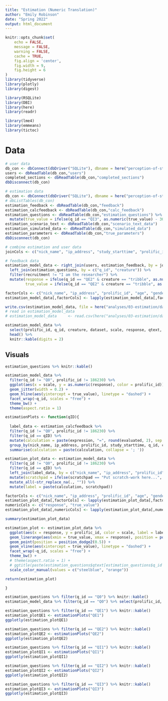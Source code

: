 ```yaml
---
title: "Estimation (Numeric Translation)"
author: "Emily Robinson"
date: "Spring 2022"
output: html_document
---
```


```r
knitr::opts_chunk$set(
	echo = FALSE,
	message = FALSE,
	warning = FALSE,
	cache = TRUE,
	fig.align = 'center',
	fig.width = 9,
	fig.height = 6
)
library(tidyverse)
library(plotly)
library(digest)

library(RSQLite)
library(DBI)
library(here)
library(readr)

library(lme4)
library(emmeans)
library(tictoc)
```

# Data

```r
# user data
db_con <- dbConnect(dbDriver("SQLite"), dbname = here("perception-of-statistical-graphics/databases/00_demographics_db.db"))
users <- dbReadTable(db_con,"users")
completed_sections <- dbReadTable(db_con,"completed_sections")
dbDisconnect(db_con)

# estimation data
db_con <- dbConnect(dbDriver("SQLite"), dbname = here("perception-of-statistical-graphics/databases/03_estimation_db.db"))
# dbListTables(db_con)
estimation_feedback <- dbReadTable(db_con,"feedback")
estimation_calcfeedback <- dbReadTable(db_con,"calc_feedback")
estimation_questions <- dbReadTable(db_con,"estimation_questions") %>%
  mutate(true_value = ifelse(q_id == "QI3", as.numeric(true_value) - 3010, true_value))
estimation_scenario_text <- dbReadTable(db_con,"scenario_text_data")
estimation_simulated_data <- dbReadTable(db_con,"simulated_data")
estimation_parameters <- dbReadTable(db_con,"true_parameters")
dbDisconnect(db_con)

# combine estimation and user data
joinCols <- c("nick_name", "ip_address", "study_starttime", "prolific_id")

# feedback data
estimation_model_data <- right_join(users, estimation_feedback, by = joinCols) %>%
  left_join(estimation_questions, by = c("q_id", "creature")) %>%
  filter(recruitment != "I am the researcher") %>%
  mutate(response = ifelse(q_id == "QE2" & creature == "tribble", as.numeric(response) - 4500, response),
         true_value = ifelse(q_id == "QE2" & creature == "tribble", as.numeric(true_value) - 4500, true_value))

factorCols <- c("nick_name", "ip_address", "prolific_id", "age", "gender", "academic_study", "computer_mouse", "recruitment", "q_id", "creature", "dataset", "scale")
estimation_model_data[,factorCols] <- lapply(estimation_model_data[,factorCols], factor)

write.csv(estimation_model_data, file = here("analyses/03-estimation/data/estimation-model-data.csv"), row.names = F, na = "")
# read in estimation_model_data
# estimation_model_data     <- read.csv(here("analyses/03-estimation/data/estimation-model-data.csv"))

estimation_model_data %>%
  select(prolific_id, q_id, creature, dataset, scale, response, qtext, true_value) %>%
  head() %>%
  knitr::kable(digits = 2)
```

## Visuals

```r

estimation_questions %>% knitr::kable()

estimation_model_data %>%
  filter(q_id != "Q0", prolific_id != 186230) %>%
  ggplot(aes(x = scale, y = as.numeric(response), color = prolific_id)) +
  geom_jitter(width = 0.2) +
  geom_hline(aes(yintercept = true_value), linetype = "dashed") +
  facet_wrap(~q_id, scales = "free") +
  theme_bw() +
  theme(aspect.ratio = 1)
```


```r

estimationPlots <- function(qID){
  
  label_data <- estimation_calcfeedback %>%
  filter(q_id != "Q0", prolific_id != 186230) %>%
  filter(q_id == qID) %>%
  mutate(calculation = paste(expression, "=", round(evaluated, 2), sep = "")) %>%
  group_by(nick_name, ip_address, prolific_id, study_starttime, q_id, creature, dataset, scale) %>%
  summarise(calculation = paste(calculation, collapse = '; '))

estimation_plot_data <- estimation_model_data %>%
  filter(q_id != "Q0", prolific_id != 186230) %>%
  filter(q_id == qID) %>%
  left_join(label_data, by = c("nick_name", "ip_address", "prolific_id", "study_starttime", "q_id", "creature", "dataset", "scale")) %>%
  mutate(scratchpad = ifelse(scratchpad == "Put scratch-work here...", NA, paste(";", scratchpad))) %>%
  mutate_all(~str_replace_na(., "")) %>%
  mutate(label = paste(calculation, scratchpad))

factorCols <- c("nick_name", "ip_address", "prolific_id", "age", "gender", "academic_study", "computer_mouse", "recruitment", "order", "q_id", "creature", "dataset", "scale")
estimation_plot_data[,factorCols] <- lapply(estimation_plot_data[,factorCols], factor)
numericCols <- c("response", "true_value")
estimation_plot_data[,numericCols] <- lapply(estimation_plot_data[,numericCols], as.numeric)

summary(estimation_plot_data)

estimation_plot <- estimation_plot_data %>%
  ggplot(aes(x = response, y = prolific_id, color = scale, label = label)) +
  geom_linerange(aes(xmin = true_value, xmax = response), position = position_dodge2(0.5)) +
  geom_point(position = position_dodge2(0.5)) +
  geom_vline(aes(xintercept = true_value), linetype = "dashed") +
  facet_wrap(~q_id, scales = "free") +
  theme_bw() +
  # theme(aspect.ratio = 1) +
  # ggtitle(paste(estimation_questions$qtext[estimation_questions$q_id == qID][1], "\n ", estimation_questions$qtext[estimation_questions$q_id == qID][2])) +
  scale_color_manual(values = c("steelblue", "orange"))

return(estimation_plot)  

}

estimation_questions %>% filter(q_id == "Q0") %>% knitr::kable()
estimation_model_data %>% filter(q_id == "Q0") %>% select(prolific_id, creature, scale, response) %>% knitr::kable()

estimation_questions %>% filter(q_id == "QE1") %>% knitr::kable()
estimation_plotQE1 <- estimationPlots("QE1")
ggplotly(estimation_plotQE1)

estimation_questions %>% filter(q_id == "QE2") %>% knitr::kable()
estimation_plotQE2 <- estimationPlots("QE2")
ggplotly(estimation_plotQE2)

estimation_questions %>% filter(q_id == "QI1") %>% knitr::kable()
estimation_plotQI1 <- estimationPlots("QI1")
ggplotly(estimation_plotQI1)

estimation_questions %>% filter(q_id == "QI2") %>% knitr::kable()
estimation_plotQI2 <- estimationPlots("QI2")
ggplotly(estimation_plotQI2)

estimation_questions %>% filter(q_id == "QI3") %>% knitr::kable()
estimation_plotQI3 <- estimationPlots("QI3")
ggplotly(estimation_plotQI3)
```
